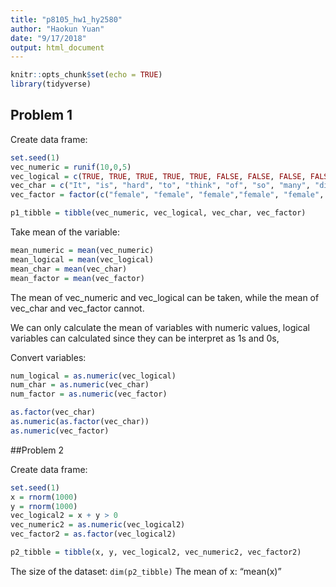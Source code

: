 ```yaml
---
title: "p8105_hw1_hy2580"
author: "Haokun Yuan"
date: "9/17/2018"
output: html_document
---
```


```r
knitr::opts_chunk$set(echo = TRUE)
library(tidyverse)
```

## Problem 1

Create data frame:

```r
set.seed(1)
vec_numeric = runif(10,0,5)
vec_logical = c(TRUE, TRUE, TRUE, TRUE, TRUE, FALSE, FALSE, FALSE, FALSE, FALSE)
vec_char = c("It", "is", "hard", "to", "think", "of", "so", "many", "different", "characters")
vec_factor = factor(c("female", "female", "female","female", "female", "male", "male", "male", "male", "male"))

p1_tibble = tibble(vec_numeric, vec_logical, vec_char, vec_factor)
```

Take mean of the variable:

```r
mean_numeric = mean(vec_numeric)
mean_logical = mean(vec_logical)
mean_char = mean(vec_char)
mean_factor = mean(vec_factor)
```
The mean of vec_numeric and vec_logical can be taken, while the mean of vec_char and vec_factor cannot.

We can only calculate the mean of variables with numeric values, logical variables can calculated since they can be interpret as 1s and 0s,

Convert variables:

```r
num_logical = as.numeric(vec_logical)
num_char = as.numeric(vec_char)
num_factor = as.numeric(vec_factor)
```

```r
as.factor(vec_char)
as.numeric(as.factor(vec_char))
as.numeric(vec_factor)
```

##Problem 2

Create data frame:

```r
set.seed(1)
x = rnorm(1000)
y = rnorm(1000)
vec_logical2 = x + y > 0
vec_numeric2 = as.numeric(vec_logical2)
vec_factor2 = as.factor(vec_logical2)

p2_tibble = tibble(x, y, vec_logical2, vec_numeric2, vec_factor2)
```

The size of the dataset: `dim(p2_tibble)`
The mean of x: "mean(x)"
